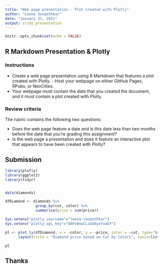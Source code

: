 ```yaml
---
title: "Web page presentation - Plot created with Plotly"
author: "Leena Sonpethkar"
date: "January 31, 2021"
output: slidy_presentation
---
```


```r
knitr::opts_chunk$set(echo = FALSE)
```

## R Markdown Presentation & Plotly
### Instructions
- Create a web page presentation using R Markdown that features a plot created with Plotly. - Host your webpage on either GitHub Pages, RPubs, or NeoCities. 
- Your webpage must contain the date that you created the document, and it must contain a plot created with Plotly. 

### Review criteria
The rubric contains the following two questions:

- Does the web page feature a date and is this date less than two months before the date that you're grading this assignment?
- Is the web page a presentation and does it feature an interactive plot that appears to have been created with Plotly?

## Submission
```r
library(plotly)
library(ggplot2)
library(tidyr)


data(diamonds)

dfDiamond <- diamonds %>%
              group_by(cut, color) %>%
              summarise(price = sum(price))

Sys.setenv("plotly_username"="leena-sonpethkar")
Sys.setenv("plotly_api_key"="OAPcWxwCLiUGNyeYvwGY")

pl <- plot_ly(dfDiamond, x = ~color, y = ~price, color = ~cut, type="bar") %>% 
      layout(title = "Diamond price based on Cut by Colors", xaxis=list(title="Cut"), yaxis=list(title="Price"))

pl
```

## Thanks
